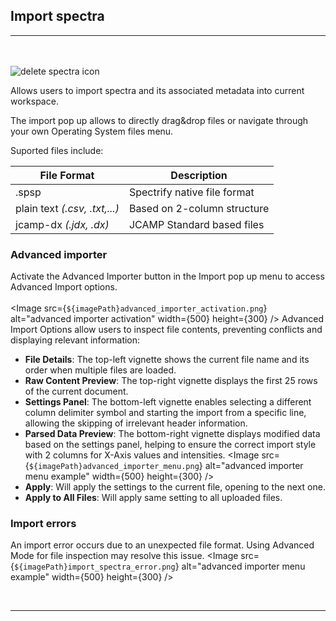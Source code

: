 


## Import spectra
<hr></hr>
<br></br>
<Image src={`${imagePath}import_spectra_icon.svg`} alt="delete spectra icon" width={65} height={65} />

Allows users to import spectra and its associated metadata into current workspace.

The import pop up allows to directly drag&drop files or navigate through your own Operating System files menu.

Suported files include:

| File Format | Description                     |
|-------------|---------------------------------|
| .spsp       | Spectrify native file format    |
| plain text *(.csv, .txt,...)*| Based on 2-column structure     |
| jcamp-dx *(.jdx, .dx)*| JCAMP Standard based files |

### Advanced importer

Activate the Advanced Importer button in the Import pop up menu to access Advanced Import options.
<br></br>
<Image src={`${imagePath}advanced_importer_activation.png`} alt="advanced importer activation" width={500} height={300} />
Advanced Import Options allow users to inspect file contents, preventing conflicts and displaying relevant information:
* **File Details**: The top-left vignette shows the current file name and its order when multiple files are loaded.
* **Raw Content Preview**: The top-right vignette displays the first 25 rows of the current document.
* **Settings Panel**: The bottom-left vignette enables selecting a different column delimiter symbol and starting the import from a specific line, allowing the skipping of irrelevant header information.
* **Parsed Data Preview**: The bottom-right vignette displays modified data based on the settings panel, helping to ensure the correct import style with 2 columns for X-Axis values and intensities.
<Image src={`${imagePath}advanced_importer_menu.png`} alt="advanced importer menu example" width={500} height={300} />
* **Apply**: Will apply the settings to the current file, opening to the next one.
* **Apply to All Files**: Will apply same setting to all uploaded files.

### Import errors
An import error occurs due to an unexpected file format. Using Advanced Mode for file inspection may resolve this issue.
<Image src={`${imagePath}import_spectra_error.png`} alt="advanced importer menu example" width={500} height={300} />


<br />
<hr />
<br />
<FileManagementFooterLinks imagePath={imagePath} />